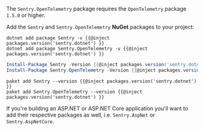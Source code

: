 <Note>

The `Sentry.OpenTelemetry` package requires the `OpenTelemetry` package `1.5.0` or higher.

</Note>

Add the `Sentry` and `Sentry.OpenTelemetry` **NuGet** packages to your project:

```shell {tabTitle:.NET Core CLI}
dotnet add package Sentry -v {{@inject packages.version('sentry.dotnet') }}
dotnet add package Sentry.OpenTelemetry -v {{@inject packages.version('sentry.dotnet') }}
```

```powershell {tabTitle:Package Manager}
Install-Package Sentry -Version {{@inject packages.version('sentry.dotnet') }}
Install-Package Sentry.OpenTelemetry -Version {{@inject packages.version('sentry.dotnet') }}
```

```shell {tabTitle:Paket CLI}
paket add Sentry --version {{@inject packages.version('sentry.dotnet') }}
paket add Sentry.OpenTelemetry --version {{@inject packages.version('sentry.dotnet') }}
```

If you're building an ASP.NET or ASP.NET Core application you'll want to add their respective packages as well, i.e. `Sentry.AspNet` or `Sentry.AspNetCore`.

